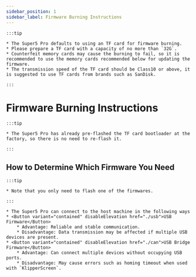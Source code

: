 ```yaml
---
sidebar_position: 1
sidebar_label: Firmware Burning Instructions
---
```


    :::tip

    * The Super5 Pro defaults to using an TF card for firmware burning.
    * Please prepare a TF card with a capacity of no more than `32G`.
    * Counterfeit memory cards may cause the burning to fail, so it is recommended to use the memory cards recommended below for updating the firmware.
    * The transmission speed of the TF card should be Class10 or above, it is suggested to use TF cards from brands such as SanDisk.

    :::

# Firmware Burning Instructions

    :::tip

    * The Super5 Pro has already pre-flashed the TF card bootloader at the factory, so there is no need to re-flash it.

    :::


## How to Determine Which Firmware You Need

    :::tip

    * Note that you only need to flash one of the firmwares.

    :::
    
    * The Super5 Pro can connect to the host machine in the following ways
    * <Button variant="contained" disableElevation href="./usb">USB Firmware</Button>
        * Advantage: Reliable and stable communication.
        * Disadvantage: Data transmission may be affected if multiple USB devices are present.
    * <Button variant="contained" disableElevation href="./can">USB Bridge Firmware</Button>
        * Advantage: Can connect multiple devices without occupying USB ports.
        * Disadvantage: May cause errors such as homing timeout when used with `KlipperScreen`.
